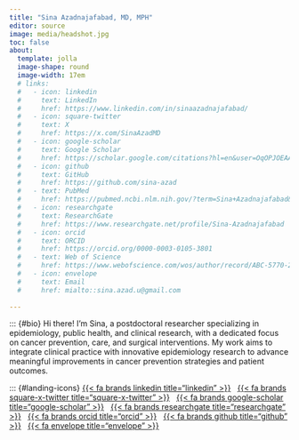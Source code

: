 ```yaml
---
title: "Sina Azadnajafabad, MD, MPH"
editor: source
image: media/headshot.jpg
toc: false
about: 
  template: jolla
  image-shape: round
  image-width: 17em
  # links: 
  #   - icon: linkedin
  #     text: LinkedIn
  #     href: https://www.linkedin.com/in/sinaazadnajafabad/
  #   - icon: square-twitter
  #     text: X
  #     href: https://x.com/SinaAzadMD
  #   - icon: google-scholar
  #     text: Google Scholar
  #     href: https://scholar.google.com/citations?hl=en&user=OqOPJOEAAAAJ&view_op=list_works&sortby=pubdate&inst=2230987035966559800
  #   - icon: github
  #     text: GitHub
  #     href: https://github.com/sina-azad      
  #   - text: PubMed
  #     href: https://pubmed.ncbi.nlm.nih.gov/?term=Sina+Azadnajafabad&sort=date&size=200
  #   - icon: researchgate
  #     text: ResearchGate
  #     href: https://www.researchgate.net/profile/Sina-Azadnajafabad
  #   - icon: orcid
  #     text: ORCID
  #     href: https://orcid.org/0000-0003-0105-3801
  #   - text: Web of Science
  #     href: https://www.webofscience.com/wos/author/record/ABC-5770-2020
  #   - icon: envelope
  #     text: Email
  #     href: mialto::sina.azad.u@gmail.com       
      
---
```


::: {#bio}
Hi there! I'm Sina, a postdoctoral researcher specializing in epidemiology, public health, and clinical research, with a dedicated focus on cancer prevention, care, and surgical interventions. My work aims to integrate clinical practice with innovative epidemiology research to advance meaningful improvements in cancer prevention strategies and patient outcomes.

::: {#landing-icons}
[{{< fa brands linkedin title="linkedin" >}}](https://www.linkedin.com/in/sinaazadnajafabad/) &nbsp; [{{< fa brands square-x-twitter title="square-x-twitter" >}}](https://x.com/SinaAzadMD) &nbsp; [{{< fa brands google-scholar title="google-scholar" >}}](https://scholar.google.com/citations?hl=en&user=OqOPJOEAAAAJ&view_op=list_works&sortby=pubdate&inst=2230987035966559800) &nbsp; [{{< fa brands researchgate title="researchgate" >}}](https://www.researchgate.net/profile/Sina-Azadnajafabad) &nbsp; [{{< fa brands orcid title="orcid" >}}](https://orcid.org/0000-0003-0105-3801) &nbsp; [{{< fa brands github title="github" >}}](https://github.com/sina-azad) &nbsp; [{{< fa envelope title="envelope" >}}](mailto:sina.azad.u@gmail.com)






